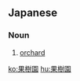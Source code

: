==Japanese==
{{ja-kanjitab|か|じゅ|えん|yomi=o}}

===Noun===
{{ja-noun|かじゅえん}}

# [[orchard]]

[[ko:果樹園]]
[[hu:果樹園]]